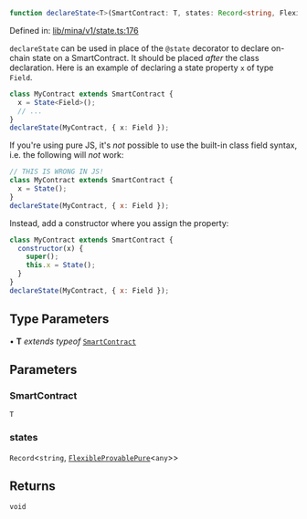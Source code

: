 ```ts
function declareState<T>(SmartContract: T, states: Record<string, FlexibleProvablePure<any>>): void
```

Defined in: [lib/mina/v1/state.ts:176](https://github.com/o1-labs/o1js/blob/46b9772d07785397c4bd76a102bc9f6730d321bb/src/lib/mina/v1/state.ts#L176)

`declareState` can be used in place of the `@state` decorator to declare on-chain state on a SmartContract.
It should be placed _after_ the class declaration.
Here is an example of declaring a state property `x` of type `Field`.
```ts
class MyContract extends SmartContract {
  x = State<Field>();
  // ...
}
declareState(MyContract, { x: Field });
```

If you're using pure JS, it's _not_ possible to use the built-in class field syntax,
i.e. the following will _not_ work:

```js
// THIS IS WRONG IN JS!
class MyContract extends SmartContract {
  x = State();
}
declareState(MyContract, { x: Field });
```

Instead, add a constructor where you assign the property:
```js
class MyContract extends SmartContract {
  constructor(x) {
    super();
    this.x = State();
  }
}
declareState(MyContract, { x: Field });
```

## Type Parameters

• **T** *extends* *typeof* [`SmartContract`](../classes/SmartContract.mdx)

## Parameters

### SmartContract

`T`

### states

`Record`\<`string`, [`FlexibleProvablePure`](../type-aliases/FlexibleProvablePure.mdx)\<`any`\>\>

## Returns

`void`
